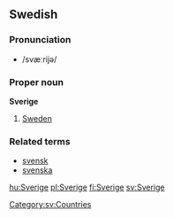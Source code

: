 ==Swedish==
===Pronunciation===
*/svæːrijə/
===Proper noun===
'''Sverige'''
#[[Sweden]]

===Related terms===
*[[svensk]]
*[[svenska]]

[[Category:sv:Countries]]

[[hu:Sverige]]
[[pl:Sverige]]
[[fi:Sverige]]
[[sv:Sverige]]
